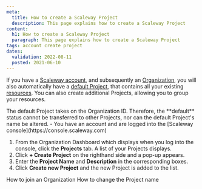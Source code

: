 ```yaml
---
meta:
  title: How to create a Scaleway Project
  description: This page explains how to create a Scaleway Project
content:
  h1: How to create a Scaleway Project
  paragraph: This page explains how to create a Scaleway Project
tags: account create project
dates:
  validation: 2022-08-11
  posted: 2021-06-10
---
```


If you have a [Scaleway account](/console/my-account/how-to/create-an-account), and subsequently an [Organization](/console/my-project/concepts#organization), you will also automatically have a [default Project](/console/my-project/concepts#default-project), that contains all your existing [resources](/console/my-project/concepts#resources). You can also create additional Projects, allowing you to group your resources. 

<Macro id="iam-requirements" />
 
<Message type="note">
  The default Project takes on the Organization ID. Therefore, the **default** status cannot be transferred to other Projects, nor can the default Project's name be altered.
</Message>

<Message type="requirement">
  - You have an account and are logged into the [Scaleway console](https://console.scaleway.com) 
</Message>

1. From the Organization Dashboard which displays when you log into the console, click the **Projects** tab. A list of your Projects displays.
2. Click **+ Create Project** on the righthand side and a pop-up appears. 
3. Enter the **Project Name** and **Description** in the corresponding boxes. 
4. Click **Create new Project** and the new Project is added to the list. 


<Navigation title="See Also">
  <PreviousButton to="/console/my-project/how-to/join-an-organization/">How to join an Organization</PreviousButton>
  <NextButton to="/console/my-project/how-to/change-project-name/">How to change the Project name</NextButton>
</Navigation>
